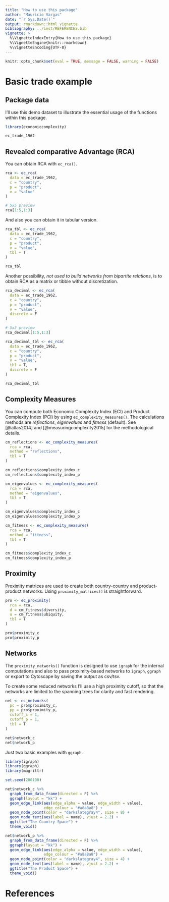 ```yaml
---
title: "How to use this package"
author: "Mauricio Vargas"
date: "`r Sys.Date()`"
output: rmarkdown::html_vignette
bibliography: ../inst/REFERENCES.bib
vignette: >
  %\VignetteIndexEntry{How to use this package}
  %\VignetteEngine{knitr::rmarkdown}
  %\VignetteEncoding{UTF-8}
---
```


```r
knitr::opts_chunk$set(eval = TRUE, message = FALSE, warning = FALSE)
```

# Basic trade example

## Package data

I'll use this demo dataset to illustrate the essential usage of the functions
within this package.

```r
library(economiccomplexity)

ec_trade_1962
```

## Revealed comparative Advantage (RCA)

You can obtain RCA with `ec_rca()`.

```r
rca <- ec_rca(
  data = ec_trade_1962,
  c = "country",
  p = "product",
  v = "value"
)

# 5x5 preview
rca[1:5,1:3]
```

And also you can obtain it in tabular version.

```r
rca_tbl <- ec_rca(
  data = ec_trade_1962,
  c = "country",
  p = "product",
  v = "value",
  tbl = T
)

rca_tbl
```

Another possibility, *not used to build networks from bipartite relations*, is
to obtain RCA as a matrix or tibble without discretization.

```r
rca_decimal <- ec_rca(
  data = ec_trade_1962,
  c = "country",
  p = "product",
  v = "value",
  discrete = F
)

# 5x3 preview
rca_decimal[1:5,1:3]
```

```r
rca_decimal_tbl <- ec_rca(
  data = ec_trade_1962,
  c = "country",
  p = "product",
  v = "value",
  tbl = T,
  discrete = F
)

rca_decimal_tbl
```

## Complexity Measures

You can compute both Economic Complexity Index (ECI) and Product Complexity
Index (PCI) by using `ec_complexity_measures()`. The calculations methods are
*reflections*, *eigenvalues* and *fitness* (default). See [@atlas2014] and
[@measuringcomplexity2015] for the methodological details.

```r
cm_reflections <- ec_complexity_measures(
  rca = rca,
  method = "reflections",
  tbl = T
)

cm_reflections$complexity_index_c
cm_reflections$complexity_index_p
```

```r
cm_eigenvalues <- ec_complexity_measures(
  rca = rca,
  method = "eigenvalues",
  tbl = T
)

cm_eigenvalues$complexity_index_c
cm_eigenvalues$complexity_index_p
```

```r
cm_fitness <- ec_complexity_measures(
  rca = rca,
  method = "fitness",
  tbl = T
)

cm_fitness$complexity_index_c
cm_fitness$complexity_index_p
```

## Proximity

Proximity matrices are used to create both country-country and product-product
networks. Using `proximity_matrices()` is straightforward.

```r
pro <- ec_proximity(
  rca = rca,
  d = cm_fitness$diversity,
  u = cm_fitness$ubiquity,
  tbl = T
)

pro$proximity_c
pro$proximity_p
```

## Networks

The `proximity_networks()` function is designed to use `igraph` for the internal
computations and also to pass proximity-based networks to `igraph`, `ggraph`
or export to Cytoscape by saving the output as csv/tsv.

To create some reduced networks I'll use a high proximity cutoff, so that the networks are limited to the spanning trees for clarity and fast rendering.

```r
net <- ec_networks(
  pc = pro$proximity_c,
  pp = pro$proximity_p,
  cutoff_c = 1,
  cutoff_p = 1,
  tbl = T
)

net$network_c
net$network_p
```

Just two basic examples with `ggraph`.

```r
library(igraph)
library(ggraph)
library(magrittr)

set.seed(200100)

net$network_c %>%
  graph_from_data_frame(directed = F) %>%
  ggraph(layout = "kk") +
  geom_edge_link(aes(edge_alpha = value, edge_width = value),
                 edge_colour = "#a8a8a8") +
  geom_node_point(color = "darkslategray4", size = 8) +
  geom_node_text(aes(label = name), vjust = 2.2) +
  ggtitle("The Country Space") +
  theme_void()
```

```r
net$network_p %>%
  graph_from_data_frame(directed = F) %>%
  ggraph(layout = "kk") +
  geom_edge_link(aes(edge_alpha = value, edge_width = value),
                 edge_colour = "#a8a8a8") +
  geom_node_point(color = "darkslategray4", size = 4) +
  geom_node_text(aes(label = name), vjust = 2.2) +
  ggtitle("The Product Space") +
  theme_void()
```

# References
